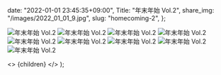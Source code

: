 
  date: "2022-01-01 23:45:35+09:00",
  Title: "年末年始 Vol.2",
  share_img: "/images/2022_01_01_9.jpg",
  slug: "homecoming-2",
};

![年末年始 Vol.2](/images/2022_01_01_5.jpg)
![年末年始 Vol.2](/images/2022_01_01_6.jpg)
![年末年始 Vol.2](/images/2022_01_01_7.jpg)
![年末年始 Vol.2](/images/2022_01_01_8.jpg)
![年末年始 Vol.2](/images/2022_01_01_9.jpg)
![年末年始 Vol.2](/images/2022_01_01_10.jpg)
![年末年始 Vol.2](/images/2022_01_01_11.jpg)
![年末年始 Vol.2](/images/2022_01_02_1.jpg)
![年末年始 Vol.2](/images/2022_01_03_1.jpg)

  <>
    <Head>
      <title>{meta.Title} | 異郷好実</title>
    </Head>
    <PostLayout meta={meta}>{children}</PostLayout>
  </>
);

